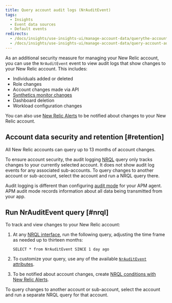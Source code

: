 ```yaml
---
title: Query account audit logs (NrAuditEvent)
tags:
  - Insights
  - Event data sources
  - Default events
redirects:
  - /docs/insights/use-insights-ui/manage-account-data/querythe-account-audit-logs-auditevent
  - /docs/insights/use-insights-ui/manage-account-data/query-account-audit-logs-auditevent
---
```


As an additional security measure for managing your New Relic account, you can use the `NrAuditEvent` event to view audit logs that show changes to your New Relic account. This includes:

* Individuals added or deleted
* Role changes
* Account changes made via API
* [Synthetics monitor changes](/docs/synthetics/new-relic-synthetics/administration/audit-synthetics-account-changes)
* Dashboard deletion
* Workload configuration changes

You can also use [New Relic Alerts](/docs/alerts/new-relic-alerts/getting-started/alerting-new-relic) to be notified about changes to your New Relic account.

## Account data security and retention [#retention]

All New Relic accounts can query up to 13 months of account changes.

To ensure account security, the audit logging [NRQL](/docs/insights/nrql-new-relic-query-language/using-nrql/introduction-nrql) query only tracks changes to your currently selected account. It does not show audit log events for any associated sub-accounts. To query changes to another account or sub-account, select the account and run a NRQL query there.

Audit logging is different than configuring [audit mode](/docs/agents/manage-apm-agents/configuration/log-audit-all-data-your-new-relic-agent-transmits) for your APM agent. APM audit mode records information about all data being transmitted from your app.

## Run NrAuditEvent query [#nrql]

To track and view changes to your New Relic account:

1. At any [NRQL interface](/docs/query-data/nrql-new-relic-query-language/getting-started/introduction-nrql#where), run the following query, adjusting the time frame as needed up to thirteen months:

   ```
   SELECT * from NrAuditEvent SINCE 1 day ago
   ```
2. To customize your query, use any of the available [`NrAuditEvent` attributes](/attribute-dictionary?attribute_name=&events_tids%5B%5D=8287).
3. To be notified about account changes, create [NRQL conditions with New Relic Alerts](/docs/alerts/new-relic-alerts/defining-conditions/create-alert-conditions-nrql-queries).

To query changes to another account or sub-account, select the account and run a separate NRQL query for that account.

